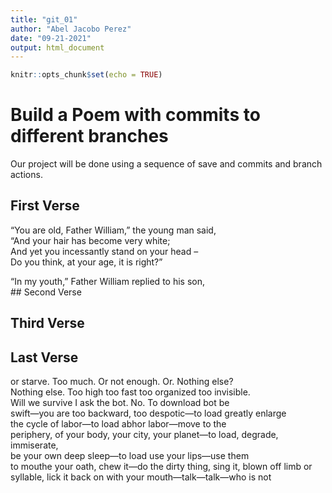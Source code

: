 ```yaml
---
title: "git_01"
author: "Abel Jacobo Perez"
date: "09-21-2021"
output: html_document
---
```


```r
knitr::opts_chunk$set(echo = TRUE)
```
# Build a Poem with commits to different branches
Our project will be done using a sequence of save and commits and branch actions.
<!-- Do not modify or change any text in "!--" bracketed areas such as this --- these are instructions to
you, if you change any of this the git program will notice it and compromise your git merging strategy !-->

## First Verse 
<!--Put the first five lines of a poem by Lewis Carrol in this section!-->
“You are old, Father William,” the young man said,  
“And your hair has become very white;  
And yet you incessantly stand on your head –  
Do you think, at your age, it is right?”  

“In my youth,” Father William replied to his son,  
## Second Verse
<!--Put the first five lines of a poem by Robert Frost here!-->

## Third Verse
<!--Put the first two verses of The Walrus and the Carpenter here!-->

## Last Verse
<!--Put a short poem of your choice 8-20 lines,here!-->
or starve. Too much. Or not enough. Or. Nothing else?  
Nothing else. Too high too fast too organized too invisible.  
Will we survive I ask the bot. No. To download bot be  
swift—you are too backward, too despotic—to load greatly enlarge  
the cycle of labor—to load abhor labor—move to the  
periphery, of your body, your city, your planet—to load, degrade, immiserate,  
be your own deep sleep—to load use your lips—use them  
to mouthe your oath, chew it—do the 
dirty thing, sing it, blown off limb or syllable, lick it back on 
with your mouth—talk—talk—who is not  
